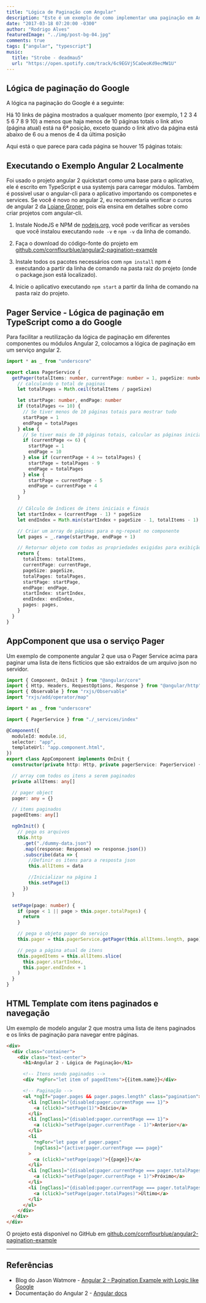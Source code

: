 ```yaml
---
title: "Lógica de Paginação com Angular"
description: "Este é um exemplo de como implementar uma paginação em Angular 2 com uma lógica como a do Google."
date: "2017-03-18 07:20:00 -0300"
author: "Rodrigo Alves"
featuredImage: "../img/post-bg-04.jpg"
comments: true
tags: ["angular", "typescript"]
music:
  title: "Strobe - deadmau5"
  url: "https://open.spotify.com/track/6c9EGVj5CaOeoKd9ecMW1U"
---
```


## Lógica de paginação do Google

A lógica na paginação do Google é a seguinte:

Há 10 links de página mostrados a qualquer momento (por exemplo, 1 2 3 4 5 6 7 8 9 10) a menos que haja menos de 10 páginas totais
o link ativo (página atual) está na 6ª posição, exceto quando o link ativo da página está abaixo de 6 ou a menos de 4 da última posição

Aqui está o que parece para cada página se houver 15 páginas totais:


<AngularPagination />

## Executando o Exemplo Angular 2 Localmente

Foi usado o projeto angular 2 quickstart como uma base para o aplicativo, ele é escrito em TypeScript e usa systemjs para carregar módulos. Também é possivel usar o angular-cli para o aplicativo importando os componetes e services. Se você é novo no angular 2, eu recomendaria verificar o curos de angular 2 da [Loiane Groner](https://www.youtube.com/playlist?list=PLGxZ4Rq3BOBoSRcKWEdQACbUCNWLczg2G), pois ela ensina em detalhes sobre como criar projetos com angular-cli.

1. Instale NodeJS e NPM de [nodejs.org](https://nodejs.org/en/download/), você pode verificar as versões que você instalou executando `node -v` e `npm -v` da linha de comando.

1. Faça o download do código-fonte do projeto em [github.com/cornflourblue/angular2-pagination-example](https://github.com/cornflourblue/angular2-pagination-example)

1. Instale todos os pacotes necessários com `npm install` npm é executando a partir da linha de comando na pasta raiz do projeto (onde o package.json está localizado).

1. Inicie o aplicativo executando `npm start` a partir da linha de comando na pasta raiz do projeto.

## Pager Service - Lógica de paginação em TypeScript como a do Google

Para facilitar a reutilização da lógica de paginação em diferentes componentes ou módulos Angular 2, colocamos a lógica de paginação em um serviço angular 2.

```typescript
import * as _ from "underscore"

export class PagerService {
  getPager(totalItems: number, currentPage: number = 1, pageSize: number = 10) {
    // calculando o total de paginas
    let totalPages = Math.ceil(totalItems / pageSize)

    let startPage: number, endPage: number
    if (totalPages <= 10) {
      // Se tiver menos de 10 páginas totais para mostrar tudo
      startPage = 1
      endPage = totalPages
    } else {
      // Se tiver mais de 10 páginas totais, calcular as páginas inicial e final
      if (currentPage <= 6) {
        startPage = 1
        endPage = 10
      } else if (currentPage + 4 >= totalPages) {
        startPage = totalPages - 9
        endPage = totalPages
      } else {
        startPage = currentPage - 5
        endPage = currentPage + 4
      }
    }

    // Cálculo de índices de itens iniciais e finais
    let startIndex = (currentPage - 1) * pageSize
    let endIndex = Math.min(startIndex + pageSize - 1, totalItems - 1)

    // Criar um array de páginas para o ng-repeat no componente
    let pages = _.range(startPage, endPage + 1)

    // Retornar objeto com todas as propriedades exigidas para exibição
    return {
      totalItems: totalItems,
      currentPage: currentPage,
      pageSize: pageSize,
      totalPages: totalPages,
      startPage: startPage,
      endPage: endPage,
      startIndex: startIndex,
      endIndex: endIndex,
      pages: pages,
    }
  }
}
```

## AppComponent que usa o serviço Pager

Um exemplo de componente angular 2 que usa o Pager Service acima para paginar uma lista de itens fictícios que são extraídos de um arquivo json no servidor.

```typescript
import { Component, OnInit } from "@angular/core"
import { Http, Headers, RequestOptions, Response } from "@angular/http"
import { Observable } from "rxjs/Observable"
import "rxjs/add/operator/map"

import * as _ from "underscore"

import { PagerService } from "./_services/index"

@Component({
  moduleId: module.id,
  selector: "app",
  templateUrl: "app.component.html",
})
export class AppComponent implements OnInit {
  constructor(private http: Http, private pagerService: PagerService) {}

  // array com todos os itens a serem paginados
  private allItems: any[]

  // pager object
  pager: any = {}

  // items paginados
  pagedItems: any[]

  ngOnInit() {
    // pega os arquivos
    this.http
      .get("./dummy-data.json")
      .map((response: Response) => response.json())
      .subscribe(data => {
        //Definir os itens para a resposta json
        this.allItems = data

        //Inicializar na página 1
        this.setPage(1)
      })
  }

  setPage(page: number) {
    if (page < 1 || page > this.pager.totalPages) {
      return
    }

    // pega o objeto pager do serviço
    this.pager = this.pagerService.getPager(this.allItems.length, page)

    // pega a página atual de itens
    this.pagedItems = this.allItems.slice(
      this.pager.startIndex,
      this.pager.endIndex + 1
    )
  }
}
```

## HTML Template com itens paginados e navegação

Um exemplo de modelo angular 2 que mostra uma lista de itens paginados e os links de paginação para navegar entre páginas.

```html
<div>
  <div class="container">
    <div class="text-center">
      <h1>Angular 2 - Lógica de Paginação</h1>

      <!-- Itens sendo paginados -->
      <div *ngFor="let item of pagedItems">{{item.name}}</div>

      <!-- Paginação -->
      <ul *ngIf="pager.pages && pager.pages.length" class="pagination">
        <li [ngClass]="{disabled:pager.currentPage === 1}">
          <a (click)="setPage(1)">Início</a>
        </li>
        <li [ngClass]="{disabled:pager.currentPage === 1}">
          <a (click)="setPage(pager.currentPage - 1)">Anterior</a>
        </li>
        <li
          *ngFor="let page of pager.pages"
          [ngClass]="{active:pager.currentPage === page}"
        >
          <a (click)="setPage(page)">{{page}}</a>
        </li>
        <li [ngClass]="{disabled:pager.currentPage === pager.totalPages}">
          <a (click)="setPage(pager.currentPage + 1)">Próximo</a>
        </li>
        <li [ngClass]="{disabled:pager.currentPage === pager.totalPages}">
          <a (click)="setPage(pager.totalPages)">Último</a>
        </li>
      </ul>
    </div>
  </div>
</div>
```

O projeto está disponível no GitHub em [github.com/cornflourblue/angular2-pagination-example](https://github.com/cornflourblue/angular2-pagination-example)

---

## Referências

- Blog do Jason Watmore - [Angular 2 - Pagination Example with Logic like Google](http://jasonwatmore.com/post/2016/08/23/angular-2-pagination-example-with-logic-like-google)
- Documentação do Angular 2 - [Angular docs](https://angular.io/docs/ts/latest/)
